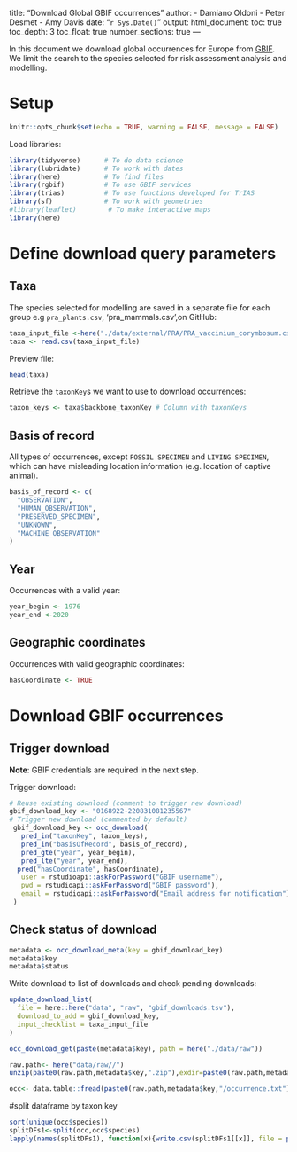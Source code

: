 
title: "Download Global GBIF occurrences"
author:
- Damiano Oldoni
- Peter Desmet
- Amy Davis
date: "`r Sys.Date()`"
output:
  html_document:
    toc: true
    toc_depth: 3
    toc_float: true
    number_sections: true
---

In this document we download global occurrences for Europe from [GBIF](https://www.gbif.org). We limit the search to the species selected for risk assessment analysis and modelling.

# Setup

```r
knitr::opts_chunk$set(echo = TRUE, warning = FALSE, message = FALSE)
```

Load libraries:

```r
library(tidyverse)      # To do data science
library(lubridate)      # To work with dates
library(here)           # To find files
library(rgbif)          # To use GBIF services
library(trias)          # To use functions developed for TrIAS
library(sf)             # To work with geometries
#library(leaflet)        # To make interactive maps
library(here)
```

# Define download query parameters

## Taxa

The species selected for modelling are saved in a separate file for each group e.g `pra_plants.csv`, 'pra_mammals.csv',on GitHub:


```r
taxa_input_file <-here("./data/external/PRA/PRA_vaccinium_corymbosum.csv")
taxa <- read.csv(taxa_input_file)
```

Preview file:

```r
head(taxa)
```

Retrieve the `taxonKey`s we want to use to download occurrences:

```r
taxon_keys <- taxa$backbone_taxonKey # Column with taxonKeys
```

## Basis of record

All types of occurrences, except `FOSSIL SPECIMEN` and `LIVING SPECIMEN`, which can have misleading location information (e.g. location of captive animal).

```r
basis_of_record <- c(
  "OBSERVATION", 
  "HUMAN_OBSERVATION",
  "PRESERVED_SPECIMEN", 
  "UNKNOWN", 
  "MACHINE_OBSERVATION"
)
```

## Year

Occurrences with a valid year:

```r
year_begin <- 1976
year_end <-2020
```

## Geographic coordinates

Occurrences with valid geographic coordinates:

```r
hasCoordinate <- TRUE
```

# Download GBIF occurrences

## Trigger download

**Note**: GBIF credentials are required in the next step. 

Trigger download:

```r
# Reuse existing download (comment to trigger new download)
gbif_download_key <- "0168922-220831081235567"
# Trigger new download (commented by default)
 gbif_download_key <- occ_download(
   pred_in("taxonKey", taxon_keys),
   pred_in("basisOfRecord", basis_of_record),
   pred_gte("year", year_begin),
   pred_lte("year", year_end),
  pred("hasCoordinate", hasCoordinate),
   user = rstudioapi::askForPassword("GBIF username"),
   pwd = rstudioapi::askForPassword("GBIF password"),
   email = rstudioapi::askForPassword("Email address for notification")
 )
```

## Check status of download

```r
metadata <- occ_download_meta(key = gbif_download_key)
metadata$key
metadata$status
```

Write download to list of downloads and check pending downloads:

```r
update_download_list(
  file = here::here("data", "raw", "gbif_downloads.tsv"), 
  download_to_add = gbif_download_key, 
  input_checklist = taxa_input_file
)
```

```r
occ_download_get(paste(metadata$key), path = here("./data/raw"))
```

```r
raw.path<- here("data/raw//")
unzip(paste0(raw.path,metadata$key,".zip"),exdir=paste0(raw.path,metadata$key))

occ<- data.table::fread(paste0(raw.path,metadata$key,"/occurrence.txt"),header=TRUE)

```
#split dataframe by taxon key
```r
sort(unique(occ$species))
splitDFs1<-split(occ,occ$species) 
lapply(names(splitDFs1), function(x){write.csv(splitDFs1[[x]], file = paste0(raw.path,"/",x,".csv"))})
```



